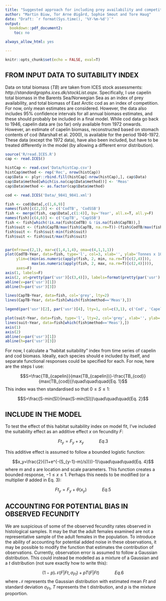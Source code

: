 ```yaml
---
title: "Suggested approach for including prey availability and competition in population model"
author: "Martin Biuw, Tor Arne Øigård, Sophie Smout and Tore Haug"
date: "Draft: `r format(Sys.time(), '%Y-%m-%d')`"
output: 
  bookdown::pdf_document2:
    toc: no

always_allow_html: yes

---
```


```r
knitr::opts_chunk$set(echo = FALSE, eval=T)
```

## FROM INPUT DATA TO SUITABILITY INDEX

Data on total biomass ($TB$) are taken from ICES stock assessments: *http://standardgraphs.ices.dk/stockList.aspx*. Specifically, I use capelin total biomass in the Barents Sea/Norwegian Sea as an index of prey availability, and total biomass of East Arctic cod as an index of competition. For now, only mean estimates are considered. However, the data also includes 95% confidence intervals for all annual biomass estimates, and these should probably be included in a final model. While cod data go back to 1946, capelin data are (so far) only available from 1972 onwards. However, an estimate of capelin biomass, reconstructed based on stomach contents of cod (Marshall et al. 2000), is available for the period 1946-1972. These data (except the 1972 data), have also been included, but have to be treated differently in the model (by allowing a different error distribution). 

```r
source('R/read.ICES.R')
cap <- read.ICES()
```


```r
histCap <- read.csv('Data/histCap.csv')
histCap$method <- rep('Rec', nrow(histCap))
cap$Data <- plyr::rbind.fill(histCap[-nrow(histCap),], cap$Data)
cap$Data$method[which(is.na(cap$Data$method))] <- 'Meas'
cap$Data$method <- as.factor(cap$Data$method)

cod <- read.ICES('Data/_9841_9841.xml')

fish <- cod$Data[,c(1,6,9)]
names(fish)[c(2,3)] <- c('CodTB', 'CodSSB')
fish <- merge(fish, cap$Data[,c(1:4)], by='Year', all.x=T, all.y=F)
names(fish)[c(4,6)] <- c('CapTB', 'CapSSB')
fish <- fish[which(!is.na(fish$CodTB) & !is.na(fish$CapTB)),]
fish$suit <- (fish$CapTB/max(fish$CapTB, na.rm=T))-(fish$CodTB/max(fish$CodTB, na.rm=T))
fish$suit <- fish$suit-min(fish$suit)
fish$suit <- fish$suit/max(fish$suit)


par(mfrow=c(2,1), mar=c(1,4,1,4), oma=c(4,1,1,1))
plot(CodTB~Year, data=fish, type='l', col=3, xlab='', ylab='Tonnes x 1000',
     ylim=c(min(as.numeric(apply(fish, 2, min, na.rm=T)[c(2,4)])),
            max(as.numeric(apply(fish, 2, max, na.rm=T)[c(2,4)]))),
     axes=F)
axis(1, labels=F)
axis(2, at=pretty(par('usr')[c(3,4)]), labels=format(pretty(par('usr')[c(3,4)])/1000, big.mark=' ', scientific=F, digits=0))
abline(v=par('usr')[1])
abline(h=par('usr')[3])

lines(CapTB~Year, data=fish, col='grey', lty=2)
lines(CapTB~Year, data=fish[which(fish$method=='Meas'),])

legend(par('usr')[2], par('usr')[4], lty=1, col=c(3,1), c('Cod', 'Capelin'), title = 'Total biomass', bty='n', cex=0.7, xpd=NA)

plot(suit~Year, data=fish, type='l', lty=2, col='grey', xlab='', ylab='Suitability', axes=F, ylim=c(0,1))
lines(suit~Year, data=fish[which(fish$method=='Meas'),])
axis(1)
axis(2)
abline(v=par('usr')[1])
abline(h=par('usr')[3])

```

For now, I calculate a "habitat suitability" index from time series of capelin and cod biomass. Ideally, each species should e included by itself, and separate functional responses could be specified for each. For now, here are the steps I use:
\newline 
\newline 

$$S=\frac{TB_{capelin}}{max(TB_{capelin})}-\frac{TB_{cod}}{max(TB_{cod})}\quad\quad\quad{Eq. 1}$$
\newline 
\newline 
This index was then standardised so that $0 \le S \le 1$: 
\newline 
\newline 

$$S=\frac{S-min(S)}{max(S-min(S))}\quad\quad\quad{Eq. 2}$$


## INCLUDE IN THE MODEL

To test the effect of this habitat suitability index on model fit, I've included the suitability effect as an additive effect $x$ on fecundity $F$:

$$Ft_{y}=F_y+x_y\quad\quad\quad{Eq. 3}$$

This additive effect is assumed to follow a bounded logistic function:

$$x_y=\frac{2}{(1+e^{-(S_{y-1}-m)/s))})-1}\quad\quad\quad{Eq. 4}$$
where $m$ and $s$ are location and scale parameters. This function creates a bounded response, $-1 \le x \le 1$. Perhaps this needs to be modified (or a multiplier $\theta$ added in Eq. 3):

$$Ft_{y}=F_y+\theta(x_y)\quad\quad\quad{Eq. 5}$$

## ACCOUNTING FOR POTENTIAL BIAS IN OBSERVED FECUNDITY
We are suspicious of some of the observed fecundity rates observed in histological samples. It may be that the adult females examined are not a representative sample of the adult females in the population. To introduce the ability of accounting for potential added noise in these observations, it may be possible to modify the function that estimates the contribution of observations. Currently, observation error is assumed to follow a Gaussian distribution. This could instead be modelled as a mixture of a Gaussian and a $t$ distribution (not sure exactly how to write this):

$$(1-p)\mathcal{N}(F|Ft,\sigma_{Ft})+pT(F|Ft)\quad\quad\quad{Eq. 6}$$
where $\mathcal{N}$ represents the Gaussian distribution with estimated mean $Ft$ and standard deviation $\sigma_{Ft}$, $T$ represents the t distribution, and $p$ is the mixture proportion.




